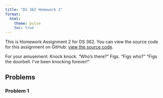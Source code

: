 ```yaml
---
title: "DS 362 Homework 2"
format: 
  html:
    theme: pulse  
    toc: true
---
```


This is Homework Assignment 2 for DS 362. You can view the source code for this assignment on GitHub: [view the source code](https://github.com/jmgraham30/ds_362_assignments/blob/main/homework_02/index.qmd).

For your amusement: Knock knock. "Who's there?" Figs. "Figs who?" "Figs the doorbell. I've been knocking forever!"

## Problems

### Problem 1